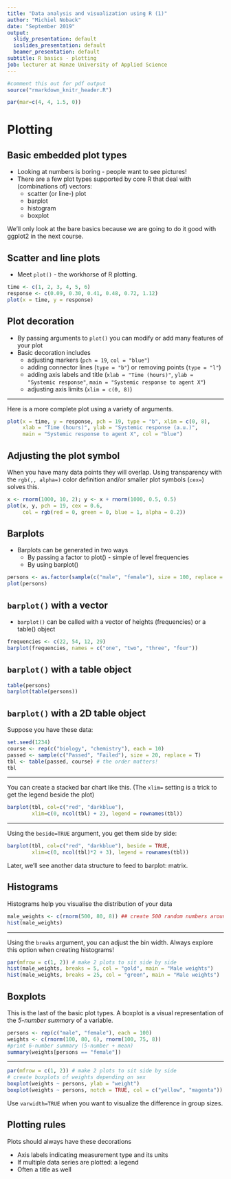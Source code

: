 ```yaml
---
title: "Data analysis and visualization using R (1)"
author: "Michiel Noback"
date: "September 2019"
output:
  slidy_presentation: default
  ioslides_presentation: default
  beamer_presentation: default
subtitle: R basics - plotting
job: lecturer at Hanze University of Applied Science
---
```

    
```r
#comment this out for pdf output
source("rmarkdown_knitr_header.R")
```

```r
par(mar=c(4, 4, 1.5, 0))
```


# Plotting

## Basic embedded plot types

- Looking at numbers is boring - people want to see pictures!
- There are a few plot types supported by core R that deal with (combinations of) vectors: 
    - scatter (or line-) plot
    - barplot
    - histogram
    - boxplot
    
We'll only look at the bare basics because we are going to do it good with ggplot2 in the next course.

## Scatter and line plots

- Meet `plot()` - the workhorse of R plotting.

```r
time <- c(1, 2, 3, 4, 5, 6)
response <- c(0.09, 0.30, 0.41, 0.48, 0.72, 1.12)
plot(x = time, y = response)
```


## Plot decoration

- By passing arguments to `plot()` you can modify or add many features of your plot
- Basic decoration includes 
    - adjusting markers (`pch = 19`, `col = "blue"`)
    - adding connector lines (`type = "b"`) or removing points (`type = "l"`)
    - adding axis labels and title (`xlab = "Time (hours)"`, `ylab = "Systemic response"`, `main = "Systemic response to agent X"`)
    - adjusting axis limits (`xlim = c(0, 8)`)

----

Here is a more complete plot using a variety of arguments.

```r
plot(x = time, y = response, pch = 19, type = "b", xlim = c(0, 8),
     xlab = "Time (hours)", ylab = "Systemic response (a.u.)",
     main = "Systemic response to agent X", col = "blue")
```

## Adjusting the plot symbol

When you have many data points they will overlap. Using transparency with the `rgb(,, alpha=)` color definition and/or smaller plot symbols (`cex=`) solves this.

```r
x <- rnorm(1000, 10, 2); y <- x + rnorm(1000, 0.5, 0.5)
plot(x, y, pch = 19, cex = 0.6,
     col = rgb(red = 0, green = 0, blue = 1, alpha = 0.2))
```


## Barplots

- Barplots can be generated in two ways
    - By passing a factor to plot() - simple of level frequencies
    - By using barplot()

```r
persons <- as.factor(sample(c("male", "female"), size = 100, replace = T))
plot(persons)
```


## `barplot()` with a vector

- `barplot()` can be called with a vector of heights (frequencies) or a table() object

```r
frequencies <- c(22, 54, 12, 29)
barplot(frequencies, names = c("one", "two", "three", "four"))
```


## `barplot()` with a table object

```r
table(persons)
barplot(table(persons))
```


## `barplot()` with a 2D table object

Suppose you have these data:

```r
set.seed(1234)
course <- rep(c("biology", "chemistry"), each = 10)
passed <- sample(c("Passed", "Failed"), size = 20, replace = T)
tbl <- table(passed, course) # the order matters!
tbl
```

----

You can create a stacked bar chart like this. (The `xlim=` setting is a trick to get the legend beside the plot)

```r
barplot(tbl, col=c("red", "darkblue"), 
        xlim=c(0, ncol(tbl) + 2), legend = rownames(tbl))
```

----

Using the `beside=TRUE` argument, you get them side by side:

```r
barplot(tbl, col=c("red", "darkblue"), beside = TRUE, 
        xlim=c(0, ncol(tbl)*2 + 3), legend = rownames(tbl))
```

Later, we'll see another data structure to feed to barplot: matrix.

## Histograms

Histograms help you visualise the distribution of your data

```r
male_weights <- c(rnorm(500, 80, 8)) ## create 500 random numbers around 80
hist(male_weights)
```


-----

Using the `breaks` argument, you can adjust the bin width. Always explore this option when creating histograms!

```r
par(mfrow = c(1, 2)) # make 2 plots to sit side by side
hist(male_weights, breaks = 5, col = "gold", main = "Male weights")
hist(male_weights, breaks = 25, col = "green", main = "Male weights")
```


## Boxplots

This is the last of the basic plot types. A boxplot is a visual representation of the *5-number summary* of a variable.  

```r
persons <- rep(c("male", "female"), each = 100)
weights <- c(rnorm(100, 80, 6), rnorm(100, 75, 8))
#print 6-number summary (5-number + mean)
summary(weights[persons == "female"])
```

-----

```r
par(mfrow = c(1, 2)) # make 2 plots to sit side by side
# create boxplots of weights depending on sex
boxplot(weights ~ persons, ylab = "weight")
boxplot(weights ~ persons, notch = TRUE, col = c("yellow", "magenta"))
```

Use `varwidth=TRUE` when you want to visualize the difference in group sizes.


## Plotting rules

Plots should always have these decorations 

- Axis labels indicating measurement type and its units
- If multiple data series are plotted: a legend
- Often a title as well



